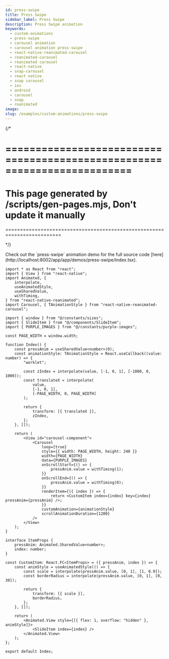 ```yaml
---
id: press-swipe
title: Press Swipe
sidebar_label: Press Swipe
description: Press Swipe animation
keywords:
  - custom-animations
  - press-swipe
  - carousel animation
  - carousel animation press-swipe
  - react-native-reanimated-carousel
  - reanimated-carousel
  - reanimated carousel
  - react-native
  - snap-carousel
  - react native
  - snap carousel
  - ios
  - android
  - carousel
  - snap
  - reanimated
image:
slug: /examples/custom-animations/press-swipe
---
```


{/* 

=========================================================================
=========================================================================
This page generated by /scripts/gen-pages.mjs, Don't update it manually 
=========================================================================
=========================================================================

*/}


<Callout emoji="👾">
  Check out the `press-swipe` animation demo for the full source code [here](http://localhost:8002/app/app/demos/press-swipe/index.tsx).
</Callout>


<Page pagePath='/demos/custom-animations/press-swipe' />

```tsx copy
import * as React from "react";
import { View } from "react-native";
import Animated, {
	interpolate,
	useAnimatedStyle,
	useSharedValue,
	withTiming,
} from "react-native-reanimated";
import Carousel, { TAnimationStyle } from "react-native-reanimated-carousel";

import { window } from "@/constants/sizes";
import { SlideItem } from "@/components/SlideItem";
import { PURPLE_IMAGES } from "@/constants/purple-images";

const PAGE_WIDTH = window.width;

function Index() {
	const pressAnim = useSharedValue<number>(0);
	const animationStyle: TAnimationStyle = React.useCallback((value: number) => {
		"worklet";

		const zIndex = interpolate(value, [-1, 0, 1], [-1000, 0, 1000]);
		const translateX = interpolate(
			value,
			[-1, 0, 1],
			[-PAGE_WIDTH, 0, PAGE_WIDTH]
		);

		return {
			transform: [{ translateX }],
			zIndex,
		};
	}, []);

	return (
		<View id="carousel-component">
			<Carousel
				loop={true}
				style={{ width: PAGE_WIDTH, height: 240 }}
				width={PAGE_WIDTH}
				data={PURPLE_IMAGES}
				onScrollStart={() => {
					pressAnim.value = withTiming(1);
				}}
				onScrollEnd={() => {
					pressAnim.value = withTiming(0);
				}}
				renderItem={({ index }) => {
					return <CustomItem index={index} key={index} pressAnim={pressAnim} />;
				}}
				customAnimation={animationStyle}
				scrollAnimationDuration={1200}
			/>
		</View>
	);
}

interface ItemProps {
	pressAnim: Animated.SharedValue<number>;
	index: number;
}

const CustomItem: React.FC<ItemProps> = ({ pressAnim, index }) => {
	const animStyle = useAnimatedStyle(() => {
		const scale = interpolate(pressAnim.value, [0, 1], [1, 0.9]);
		const borderRadius = interpolate(pressAnim.value, [0, 1], [0, 30]);

		return {
			transform: [{ scale }],
			borderRadius,
		};
	}, []);

	return (
		<Animated.View style={[{ flex: 1, overflow: "hidden" }, animStyle]}>
			<SlideItem index={index} />
		</Animated.View>
	);
};

export default Index;

```
